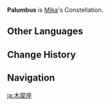 {{Stub|Official information when it's available}}
{{Upcoming}}
{{Constellation Overview Infobox
|image       = Palumbus
|character   = Mika
|meaning     = Wood Pigeon
}}
'''Palumbus''' is [[Mika]]'s Constellation.
<!--
==Gameplay==
{{Constellation Table|Mika}}
-->
==Other Languages==
{{Other Languages
|en      = Palumbus
|en_lang = la
|en_tl   = Wood Pigeon
|zhs     = 林鸽座
|zhs_rm  = Língē-zuò
|zht     = 林鴿座
|zht_rm  = Língē-zuò
|zh_tl   = Wood Pigeon Constellation
|ja      = 森鳩座
|ja_rm   = Moribato-za
|ja_tl   = Wood Pigeon Constellation
|ko      = 숲비둘기자리
|ko_rm   = Supbidulgi-jari
|ko_tl   = Wood Pigeon Constellation
|es      = Palumbus
|fr      = Palumbus
|ru      = Лесной Голубь
|ru_tl   = Wood Pigeon
|th      = Palumbus
|vi      = Cung Lâm Cáp
|vi_tl   = 
|de      = Palumbus
|id      = Palumbus
|pt      = Palumbus
|tr      = Güvercin
|tr_tl   = 
|it      = Columba Silvae
|it_lang = la
|it_tl   = Dove of the Woods
}}

==Change History==
{{Change History|3.5}}

==Navigation==
{{Constellation Navbox}}

[[ja:木犀座]]